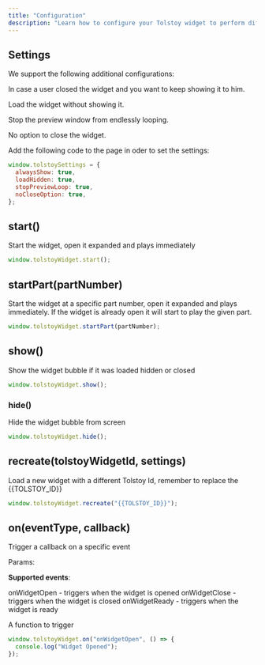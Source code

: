 ```yaml
---
title: "Configuration"
description: "Learn how to configure your Tolstoy widget to perform different functions on your site."
---
```


## Settings

We support the following additional configurations:

<Param query="alwaysShow" type="boolean" default="true">

In case a user closed the widget and you want to keep showing it to him.

</Param>

<Param query="loadHidden" type="boolean" default="true">

Load the widget without showing it.

</Param>

<Param query="stopPreviewLoop" type="boolean" default="true">

Stop the preview window from endlessly looping.

</Param>

<Param query="noCloseOption" type="boolean" default="true">

No option to close the widget.

</Param>

Add the following code to the page in oder to set the settings:

```javascript
window.tolstoySettings = {
  alwaysShow: true,
  loadHidden: true,
  stopPreviewLoop: true,
  noCloseOption: true,
};
```

## start()

Start the widget, open it expanded and plays immediately

```javascript
window.tolstoyWidget.start();
```

## startPart(partNumber)

Start the widget at a specific part number, open it expanded and plays immediately. If the widget is already open it will start to play the given part.

```javascript
window.tolstoyWidget.startPart(partNumber);
```

## show()

Show the widget bubble if it was loaded hidden or closed

```javascript
window.tolstoyWidget.show();
```

### hide()

Hide the widget bubble from screen

```javascript
window.tolstoyWidget.hide();
```

## recreate(tolstoyWidgetId, settings)

Load a new widget with a different Tolstoy Id, remember to replace the {{TOLSTOY_ID}}

```javascript
window.tolstoyWidget.recreate("{{TOLSTOY_ID}}");
```

## on(eventType, callback)

Trigger a callback on a specific event

Params:

<Param query="eventType" type='"onWidgetOpen" | "onWidgetClose" | "onWidgetReady"'>

**Supported events**:

onWidgetOpen - triggers when the widget is opened
onWidgetClose - triggers when the widget is closed
onWidgetReady - triggers when the widget is ready

</Param>

<Param query="callback" type="function">

A function to trigger

</Param>

```javascript
window.tolstoyWidget.on("onWidgetOpen", () => {
  console.log("Widget Opened");
});
```
